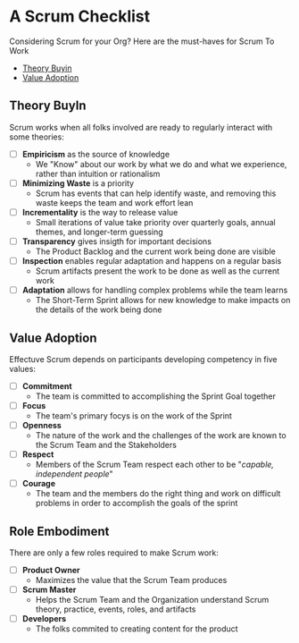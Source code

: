 # A Scrum Checklist

Considering Scrum for your Org? Here are the must-haves for Scrum To Work

- [Theory Buyin](#theory-buyin)
- [Value Adoption](#value-adoption)

## Theory BuyIn

Scrum works when all folks involved are ready to regularly interact with some theories:

- [ ] **Empiricism** as the source of knowledge
  - We "Know" about our work by what we do and what we experience, rather than intuition or rationalism
- [ ] **Minimizing Waste** is a priority
  - Scrum has events that can help identify waste, and removing this waste keeps the team and work effort lean
- [ ] **Incrementality** is the way to release value
  - Small iterations of value take priority over quarterly goals, annual themes, and longer-term guessing
- [ ] **Transparency** gives insigth for important decisions
  - The Product Backlog and the current work being done are visible
- [ ] **Inspection** enables regular adaptation and happens on a regular basis
  - Scrum artifacts present the work to be done as well as the current work
- [ ] **Adaptation** allows for handling complex problems while the team learns
  - The Short-Term Sprint allows for new knowledge to make impacts on the details of the work being done

## Value Adoption

Effectuve Scrum depends on participants developing competency in five values:

- [ ] **Commitment**
  - The team is committed to accomplishing the Sprint Goal together
- [ ] **Focus**
  - The team's primary focys is on the work of the Sprint
- [ ] **Openness**
  - The nature of the work and the challenges of the work are known to the Scrum Team and the Stakeholders
- [ ] **Respect**
  - Members of the Scrum Team respect each other to be "_capable, independent people_"
- [ ] **Courage**
  - The team and the members do the right thing and work on difficult problems in order to accomplish the goals of the sprint

## Role Embodiment

There are only a few roles required to make Scrum work:

- [ ] **Product Owner**
  - Maximizes the value that the Scrum Team produces
- [ ] **Scrum Master**
  - Helps the Scrum Team and the Organization understand Scrum theory, practice, events, roles, and artifacts
- [ ] **Developers**
  - The folks commited to creating content for the product
